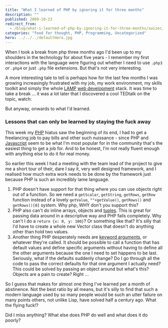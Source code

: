 ```yaml
---
title: "What I learned of PHP by ignoring it for three months"
description: ""
published: 2009-10-23
redirect_from:
  - /blog/what-i-learned-of-php-by-ignoring-it-for-three-months/swizec/782
categories: "food for thought, PHP, Programming, Uncategorized"
hero: ../../../defaultHero.jpg
---
```


When I took a break from php three months ago I'd been up to my shoulders in the technology for about five years - I remember my first interactions with the language were figuring out whether I need to use `.php3` or `.php4` or just `.php` file extensions. But that's not very interesting.

A more interesting tale to tell is perhaps how for the last few months I was growing increasingly frustrated with my job, my work environment, my skills toolkit and simply the whole [LAMP](http://en.wikipedia.org/wiki/LAMP_%28software_bundle%29) [web development](http://en.wikipedia.org/wiki/Web_development) stack. It was time to take a break ... it was a lot later that I discovered a cool TEDtalk on the topic, watch:

But anyway, onwards to what I'd learned.

### Lessons that can only be learned by staying the fuck away

This week my [PHP](http://en.wikipedia.org/wiki/PHP) hiatus saw the beginning of its end, I had to get a freelancing job to pay bills and other such nuissance - since PHP and [Javascript](http://en.wikipedia.org/wiki/JavaScript) seem to be what I'm most popular for in the community that's the easiest thing to get a job for. And to be honest, I'm not really fluent enough with anything else to do it for real money.

So earlier this week I had a meeting with the team lead of the project to give me a short tour of their, dare I say it, very well designed framework, and I realised how much extra work needs to be done by the framework just because PHP is such an incredibly lame language.

1.  PHP doesn't have support for that thing where you can use objects right out of a function. So we need a `getScalar`, `getString`, `getRows`, `getRow` function instead of a lovely `getValue`, `""+getValue()`, `getRows()` and `getRows()[0]` system. Why php, WHY don't you support this?
2.  PHP also can't do inline arrays, objects and [tuples](http://en.wikipedia.org/wiki/Tuple). This is great for passing data around in a descriptive way and PHP fails completely. Why can't I do a `return {x: 0, y: 100}`? Or something like that? It's silly that I'd have to create a whole new Vector class that doesn't do anything other than hold two values.
3.  Another thing PHP desperately needs are [keyword arguments](http://en.wikipedia.org/wiki/Named_parameter), or whatever they're called. It should be possible to call a function that has default values and define specific arguments without having to define all the other arguments because the one I need to set happens to be last. Seriously, what if the defaults suddenly change? Do I go through all the code to pass the correct defaults for that one argument I actually need? This could be solved by passing an object around but what's this? Objects are a pain to create? Right ...

So I guess that makes for almost one thing I've learned per a month of abstinence. Not the best ratio by all means, but it's silly to find that such a modern language used by so many people would be such an utter failure on many points others, not unlike Lisp, have solved half a century ago. What the flying fuck!?

Did I miss anything? What else does PHP do well and what does it do poorly?
